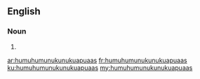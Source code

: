 ==English==

===Noun===
{{head|en|plural}}

# {{plural of|humuhumunukunukuapuaa|lang=en}}

[[ar:humuhumunukunukuapuaas]]
[[fr:humuhumunukunukuapuaas]]
[[ku:humuhumunukunukuapuaas]]
[[my:humuhumunukunukuapuaas]]